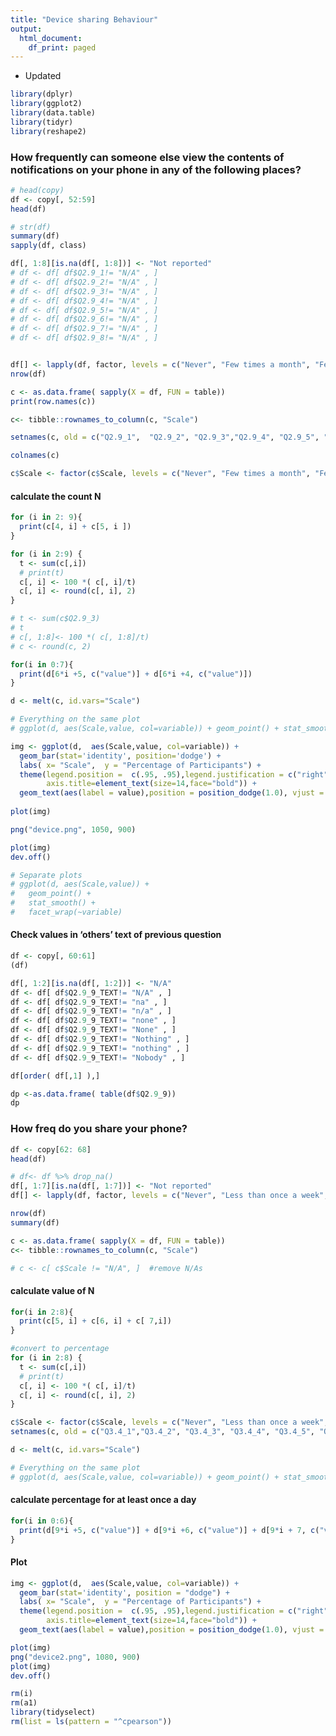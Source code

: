 ```yaml
---
title: "Device sharing Behaviour"
output:
  html_document:
    df_print: paged
---
```

- Updated 
```r
library(dplyr)
library(ggplot2)
library(data.table)
library(tidyr)
library(reshape2)
```

### How frequently can someone else view the contents of notifications on your phone in any of the following places?
```r
# head(copy)
df <- copy[, 52:59]
head(df)
```

```r
# str(df)
summary(df)
sapply(df, class)
```

```r
df[, 1:8][is.na(df[, 1:8])] <- "Not reported"
# df <- df[ df$Q2.9_1!= "N/A" , ]
# df <- df[ df$Q2.9_2!= "N/A" , ]
# df <- df[ df$Q2.9_3!= "N/A" , ]
# df <- df[ df$Q2.9_4!= "N/A" , ]
# df <- df[ df$Q2.9_5!= "N/A" , ]
# df <- df[ df$Q2.9_6!= "N/A" , ]
# df <- df[ df$Q2.9_7!= "N/A" , ]
# df <- df[ df$Q2.9_8!= "N/A" , ]


df[] <- lapply(df, factor, levels = c("Never", "Few times a month", "Few times a week", "Once a day", "Few times a day", "Not reported")) 
nrow(df)
```

```r

c <- as.data.frame( sapply(X = df, FUN = table))
print(row.names(c))

c<- tibble::rownames_to_column(c, "Scale")

setnames(c, old = c("Q2.9_1",  "Q2.9_2", "Q2.9_3","Q2.9_4", "Q2.9_5", "Q2.9_6", "Q2.9_7", "Q2.9_8"), new = c('Home', 'Meetings', "Classes", "Seminars and presentations", "Cafeterias and restaurants", "Social gatherings", "Stores and markets", "Public transport" ))

colnames(c)

c$Scale <- factor(c$Scale, levels = c("Never", "Few times a month", "Few times a week", "Once a day", "Few times a day", "Not reported"), ordered = TRUE)
```

#### calculate the count N
```r
for (i in 2: 9){
  print(c[4, i] + c[5, i ])
}

```


```r

for (i in 2:9) {
  t <- sum(c[,i])
  # print(t)
  c[, i] <- 100 *( c[, i]/t)
  c[, i] <- round(c[, i], 2)
}

# t <- sum(c$Q2.9_3)
# t
# c[, 1:8]<- 100 *( c[, 1:8]/t)
# c <- round(c, 2)
```


```r
for(i in 0:7){
  print(d[6*i +5, c("value")] + d[6*i +4, c("value")])
}
```


```r
d <- melt(c, id.vars="Scale")

# Everything on the same plot
# ggplot(d, aes(Scale,value, col=variable)) + geom_point() + stat_smooth() 

img <- ggplot(d,  aes(Scale,value, col=variable)) +
  geom_bar(stat='identity', position='dodge') +  
  labs( x= "Scale",  y = "Percentage of Participants") + 
  theme(legend.position =  c(.95, .95),legend.justification = c("right", "top"), legend.text = element_text(size = 20), axis.text.x = element_text(face = "bold", size = 20, angle = 15), axis.title.y = element_text(size = 20, angle = 90), axis.text=element_text(size=15),
        axis.title=element_text(size=14,face="bold")) + 
  geom_text(aes(label = value),position = position_dodge(1.0), vjust = -0.5, size= 5.5)
   
plot(img)

png("device.png", 1050, 900)

plot(img)
dev.off()

# Separate plots
# ggplot(d, aes(Scale,value)) + 
#   geom_point() + 
#   stat_smooth() +
#   facet_wrap(~variable)
```

#### Check values in 'others' text of previous question
```r
df <- copy[, 60:61]
(df)

df[, 1:2][is.na(df[, 1:2])] <- "N/A"
df <- df[ df$Q2.9_9_TEXT!= "N/A" , ]
df <- df[ df$Q2.9_9_TEXT!= "na" , ]
df <- df[ df$Q2.9_9_TEXT!= "n/a" , ]
df <- df[ df$Q2.9_9_TEXT!= "none" , ]
df <- df[ df$Q2.9_9_TEXT!= "None" , ]
df <- df[ df$Q2.9_9_TEXT!= "Nothing" , ]
df <- df[ df$Q2.9_9_TEXT!= "nothing" , ]
df <- df[ df$Q2.9_9_TEXT!= "Nobody" , ]

df[order( df[,1] ),]

dp <-as.data.frame( table(df$Q2.9_9))
dp
```



### How freq do you share your phone? 
```r
df <- copy[62: 68]
head(df)
```

```r
# df<- df %>% drop_na()
df[, 1:7][is.na(df[, 1:7])] <- "Not reported"
df[] <- lapply(df, factor, levels = c("Never", "Less than once a week", "Few times a week", "Multiple times a week", "Once a day", "Few times a day", "Multiple times a day", "N/A", "Not reported")) 

nrow(df)
summary(df)
```

```r
c <- as.data.frame( sapply(X = df, FUN = table))
c<- tibble::rownames_to_column(c, "Scale")

# c <- c[ c$Scale != "N/A", ]  #remove N/As
```

#### calculate value of N
```r
for(i in 2:8){
  print(c[5, i] + c[6, i] + c[ 7,i])
}
```

```r
#convert to percentage
for (i in 2:8) {
  t <- sum(c[,i])
  # print(t)
  c[, i] <- 100 *( c[, i]/t)
  c[, i] <- round(c[, i], 2)
}

c$Scale <- factor(c$Scale, levels = c("Never", "Less than once a week", "Few times a week", "Multiple times a week", "Once a day", "Few times a day", "Multiple times a day", "N/A", "Not reported"), ordered = TRUE)
setnames(c, old = c("Q3.4_1","Q3.4_2", "Q3.4_3", "Q3.4_4", "Q3.4_5", "Q3.4_6", "Q3.4_7"), new = c('Spouse', 'Siblings', "Parents", "Children older than 13", "Friends", "Colleagues", "Strangers"))

d <- melt(c, id.vars="Scale")

# Everything on the same plot
# ggplot(d, aes(Scale,value, col=variable)) + geom_point() + stat_smooth() 
```

#### calculate percentage for at least once a day
```r
for(i in 0:6){
  print(d[9*i +5, c("value")] + d[9*i +6, c("value")] + d[9*i + 7, c("value")])
}
```


#### Plot
```r
img <- ggplot(d,  aes(Scale,value, col=variable)) +
  geom_bar(stat='identity', position = "dodge") +  
  labs( x= "Scale",  y = "Percentage of Participants") + 
  theme(legend.position =  c(.95, .95),legend.justification = c("right", "top"), legend.text = element_text(size = 20), axis.text.x = element_text(face = "bold", size = 20, angle = 25), axis.title.y = element_text(size = 20, angle = 90), axis.text=element_text(size=15),
        axis.title=element_text(size=14,face="bold")) + 
  geom_text(aes(label = value),position = position_dodge(1.0), vjust = -0.5, size= 5.5)

plot(img)
png("device2.png", 1080, 900)
plot(img)
dev.off()
```

```r
rm(i)
rm(a1)
library(tidyselect)
rm(list = ls(pattern = "^cpearson"))
```
